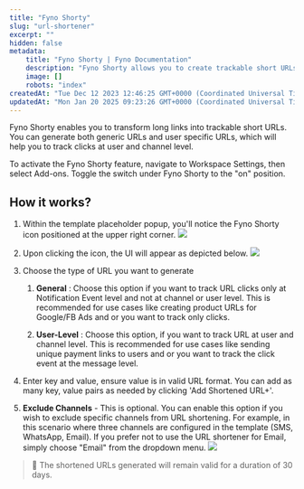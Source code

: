 ```yaml
---
title: "Fyno Shorty"
slug: "url-shortener"
excerpt: ""
hidden: false
metadata:
    title: "Fyno Shorty | Fyno Documentation"
    description: "Fyno Shorty allows you to create trackable short URLs for both generic and user-specific purposes, and you can activate this feature in Workspace Settings under Add-ons. The generated shortened URLs will be valid for 30 days."
    image: []
    robots: "index"
createdAt: "Tue Dec 12 2023 12:46:25 GMT+0000 (Coordinated Universal Time)"
updatedAt: "Mon Jan 20 2025 09:23:26 GMT+0000 (Coordinated Universal Time)"
---
```


Fyno Shorty enables you to transform long links into trackable short URLs. You can generate both generic URLs and user specific URLs, which will help you to track clicks at user and channel level.

To activate the Fyno Shorty feature, navigate to Workspace Settings, then select Add-ons. Toggle the switch under Fyno Shorty to the "on" position.

## How it works?

1. Within the template placeholder popup, you'll notice the Fyno Shorty icon positioned at the upper right corner.
   ![](/images/fyno_shorty_1.png)

2. Upon clicking the icon, the UI will appear as depicted below.
   ![](/images/fyno_shorty_2.png)

3. Choose the type of URL you want to generate

    1. **General** : Choose this option if you want to track URL clicks only at Notification Event level and not at channel or user level. This is recommended for use cases like creating product URLs for Google/FB Ads and or you want to track only clicks.

    2. **User-Level** : Choose this option, if you want to track URL at user and channel level. This is recommended for use cases like sending unique payment links to users and or you want to track the click event at the message level.

4. Enter key and value, ensure value is in valid URL format. You can add as many key, value pairs as needed by clicking 'Add Shortened URL+'.

5. **Exclude Channels** - This is optional. You can enable this option if you wish to exclude specific channels from URL shortening. For example, in this scenario where three channels are configured in the template (SMS, WhatsApp, Email). If you prefer not to use the URL shortener for Email, simply choose "Email" from the dropdown menu.
   ![](/images/fyno_shorty_3.png)

> 📘 The shortened URLs generated will remain valid for a duration of 30 days.
